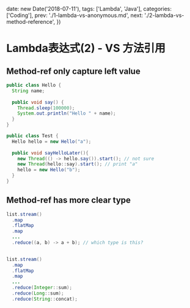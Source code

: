 
  date: new Date('2018-07-11'),
  tags: ['Lambda', 'Java'],
  categories: ['Coding'],
  prev: './1-lambda-vs-anonymous.md',
  next: './2-lambda-vs-method-reference',
})

# Lambda表达式(2) - VS 方法引用

## Method-ref only capture left value

```java
public class Hello {
  String name;
  
  public void say() {
    Thread.sleep(100000);
    System.out.println("Hello " + name);
  }
}

public class Test {
  Hello hello = new Hello("a");
  
  public void sayHelloLater(){
    new Thread(() -> hello.say()).start(); // not sure
    new Thread(hello::say).start(); // print "a"
    hello = new Hello("b");
  }
}
```

## Method-ref has more clear type

```java
list.stream()
  .map
  .flatMap
  .map
  ...
  .reduce((a, b) -> a + b); // which type is this?
  

list.stream()
  .map
  .flatMap
  .map
  ...
  .reduce(Integer::sum);
  .reduce(Long::sum);
  .reduce(String::concat);
```